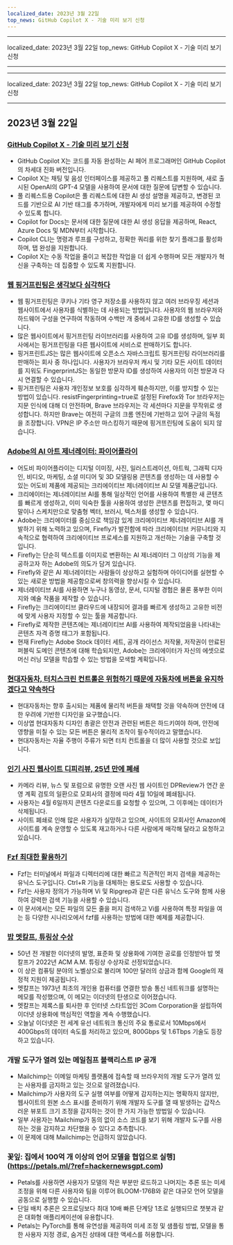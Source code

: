 ```yaml
---
localized_date: 2023년 3월 22일
top_news: GitHub Copilot X - 기술 미리 보기 신청
---
```


---

localized_date: 2023년 3월 22일
top_news: GitHub Copilot X - 기술 미리 보기 신청

---

---

localized_date: 2023년 3월 22일
top_news: GitHub Copilot X - 기술 미리 보기 신청

---



<CallToAction />

<Steps>

## 2023년 3월 22일

### [GitHub Copilot X - 기술 미리 보기 신청](https://github.blog/2023-03-22-github-copilot-x-the-ai-powered-developer-experience/?ref=hackernewsgpt.com)

- GitHub Copilot X는 코드를 자동 완성하는 AI 페어 프로그래머인 GitHub Copilot의 차세대 진화 버전입니다.
- Copilot X는 채팅 및 음성 인터페이스를 제공하고 풀 리퀘스트를 지원하며, 새로 출시된 OpenAI의 GPT-4 모델을 사용하여 문서에 대한 질문에 답변할 수 있습니다.
- 풀 리퀘스트용 Copilot은 풀 리퀘스트에 대한 AI 생성 설명을 제공하고, 변경된 코드를 기반으로 AI 기반 태그를 추가하며, 개발자에게 미리 보기를 제공하여 수정할 수 있도록 합니다.
- Copilot for Docs는 문서에 대한 질문에 대한 AI 생성 응답을 제공하며, React, Azure Docs 및 MDN부터 시작합니다.
- Copilot CLI는 명령과 루프를 구성하고, 정확한 쿼리를 위한 찾기 플래그를 활성화하며, 탭 완성을 지원합니다.
- Copilot X는 수동 작업을 줄이고 복잡한 작업을 더 쉽게 수행하며 모든 개발자가 혁신을 구축하는 데 집중할 수 있도록 지원합니다.

### [웹 핑거프린팅은 생각보다 심각하다](https://www.bitestring.com/posts/2023-03-19-web-fingerprinting-is-worse-than-I-thought.html?ref=hackernewsgpt.com)

- 웹 핑거프린팅은 쿠키나 기타 영구 저장소를 사용하지 않고 여러 브라우징 세션과 웹사이트에서 사용자를 식별하는 데 사용되는 방법입니다. 사용자의 웹 브라우저와 하드웨어 구성을 연구하여 작동하며 수백만 개 중에서 고유한 ID를 생성할 수 있습니다.
- 많은 웹사이트에서 핑거프린팅 라이브러리를 사용하여 고유 ID를 생성하며, 일부 회사에서는 핑거프린팅을 다른 웹사이트에 서비스로 판매하기도 합니다.
- 핑거프린트JS는 많은 웹사이트에 오픈소스 자바스크립트 핑거프린팅 라이브러리를 판매하는 회사 중 하나입니다. 사용자가 브라우저 캐시 및 기타 모든 사이트 데이터를 지워도 FingerprintJS는 동일한 방문자 ID를 생성하여 사용자의 이전 방문과 다시 연결할 수 있습니다.
- 핑거프린팅은 사용자 개인정보 보호를 심각하게 훼손하지만, 이를 방지할 수 있는 방법이 있습니다. resistFingerprinting=true로 설정된 Firefox와 Tor 브라우저는 지문 인식에 대해 더 안전하며, Brave 브라우저는 각 세션마다 지문을 무작위로 생성합니다. 하지만 Brave는 여전히 구글의 크롬 엔진에 기반하고 있어 구글의 독점을 조장합니다. VPN은 IP 주소만 마스킹하기 때문에 핑거프린팅에 도움이 되지 않습니다.

### [Adobe의 AI 아트 제너레이터: 파이어플라이](https://www.adobe.com/sensei/generative-ai/firefly.html?ref=hackernewsgpt.com)

- 어도비 파이어플라이는 디지털 이미징, 사진, 일러스트레이션, 아트웍, 그래픽 디자인, 비디오, 마케팅, 소셜 미디어 및 3D 모델링용 콘텐츠를 생성하는 데 사용할 수 있는 어도비 제품에 제공되는 크리에이티브 제너레이티브 AI 모델 제품군입니다.
- 크리에이터는 제너레이티브 AI를 통해 일상적인 언어를 사용하여 특별한 새 콘텐츠를 빠르게 생성하고, 이미 익숙한 툴을 사용하여 생성한 콘텐츠를 편집하고, 몇 마디 말이나 스케치만으로 맞춤형 벡터, 브러시, 텍스처를 생성할 수 있습니다.
- Adobe는 크리에이터를 중심으로 책임감 있게 크리에이티브 제너레이티브 AI를 개발하기 위해 노력하고 있으며, Firefly가 발전함에 따라 크리에이티브 커뮤니티와 지속적으로 협력하여 크리에이티브 프로세스를 지원하고 개선하는 기술을 구축할 것입니다.
- Firefly는 단순히 텍스트를 이미지로 변환하는 AI 제너레이터 그 이상의 기능을 제공하고자 하는 Adobe의 의도가 담겨 있습니다.
- Firefly와 같은 AI 제너레이터는 사람들이 상상하고 실험하며 아이디어를 실현할 수 있는 새로운 방법을 제공함으로써 창의력을 향상시킬 수 있습니다.
- 제너레이티브 AI를 사용하면 누구나 동영상, 문서, 디지털 경험은 물론 풍부한 이미지와 예술 작품을 제작할 수 있습니다.
- Firefly는 크리에이티브 클라우드에 내장되어 결과를 빠르게 생성하고 고유한 비전에 맞게 사용자 지정할 수 있는 툴을 제공합니다.
- Firefly로 제작한 콘텐츠에는 제너레이티브 AI를 사용하여 제작되었음을 나타내는 콘텐츠 자격 증명 태그가 포함됩니다.
- 현재 Firefly는 Adobe Stock 데이터 세트, 공개 라이선스 저작물, 저작권이 만료된 퍼블릭 도메인 콘텐츠에 대해 학습되지만, Adobe는 크리에이터가 자신의 에셋으로 머신 러닝 모델을 학습할 수 있는 방법을 모색할 계획입니다.

### [현대자동차, 터치스크린 컨트롤은 위험하기 때문에 자동차에 버튼을 유지하겠다고 약속하다](https://www.thedrive.com/news/hyundai-promises-to-keep-buttons-in-cars-because-touchscreen-controls-are-dangerous?ref=hackernewsgpt.com)

- 현대자동차는 향후 출시되는 제품에 물리적 버튼을 채택할 것을 약속하며 안전에 대한 우려에 기반한 디자인을 요구했습니다.
- 이상엽 현대자동차 디자인 총괄은 안전과 관련된 버튼은 하드키여야 하며, 안전에 영향을 미칠 수 있는 모든 버튼은 물리적 조작이 필수적이라고 말했습니다.
- 현대자동차는 자율 주행이 주류가 되면 터치 컨트롤을 더 많이 사용할 것으로 보입니다.

### [인기 사진 웹사이트 디피리뷰, 25년 만에 폐쇄](https://www.dpreview.com/news/5901145460/dpreview-com-to-close?ref=hackernewsgpt.com)

- 카메라 리뷰, 뉴스 및 포럼으로 유명한 오랜 사진 웹 사이트인 DPReview가 연간 운영 계획 검토의 일환으로 모회사의 결정에 따라 4월 10일에 폐쇄됩니다.
- 사용자는 4월 6일까지 콘텐츠 다운로드를 요청할 수 있으며, 그 이후에는 데이터가 삭제됩니다.
- 사이트 폐쇄로 인해 많은 사용자가 실망하고 있으며, 사이트의 모회사인 Amazon에 사이트를 계속 운영할 수 있도록 재고하거나 다른 사람에게 매각해 달라고 요청하고 있습니다.

### [Fzf 최대한 활용하기](https://andrew-quinn.me/fzf/?ref=hackernewsgpt.com)

- Fzf는 터미널에서 파일과 디렉터리에 대한 빠르고 직관적인 퍼지 검색을 제공하는 유닉스 도구입니다. Ctrl+R 기능을 대체하는 용도로도 사용할 수 있습니다.
- Fzf는 사용자 정의가 가능하며 Vi 및 Ripgrep과 같은 다른 유닉스 도구와 함께 사용하여 강력한 검색 기능을 사용할 수 있습니다.
- 이 문서에서는 모든 파일의 모든 줄을 퍼지 검색하고 Vi를 사용하여 특정 파일을 여는 등 다양한 시나리오에서 fzf를 사용하는 방법에 대한 예제를 제공합니다.

### [밥 멧칼프, 튜링상 수상](https://amturing.acm.org/?2023=&ref=hackernewsgpt.com)

- 50년 전 개발한 이더넷의 발명, 표준화 및 상용화에 기여한 공로를 인정받아 밥 멧칼프가 2022년 ACM A.M. 튜링상 수상자로 선정되었습니다.
- 이 상은 컴퓨팅 분야의 노벨상으로 불리며 100만 달러의 상금과 함께 Google의 재정적 지원이 제공됩니다.
- 멧칼프는 1973년 최초의 개인용 컴퓨터를 연결한 방송 통신 네트워크를 설명하는 메모를 작성했으며, 이 메모는 이더넷의 탄생으로 이어졌습니다.
- 멧칼프는 제록스를 퇴사한 후 인터넷 스타트업인 3Com Corporation을 설립하여 이더넷 상용화에 핵심적인 역할을 계속 수행했습니다.
- 오늘날 이더넷은 전 세계 유선 네트워크 통신의 주요 통로로서 10Mbps에서 400Gbps의 데이터 속도를 처리하고 있으며, 800Gbps 및 1.6Tbps 기술도 등장하고 있습니다.

### 개발 도구가 열려 있는 메일침프 블랙리스트 IP 공개

- Mailchimp는 이메일 마케팅 플랫폼에 접속할 때 브라우저의 개발 도구가 열려 있는 사용자를 금지하고 있는 것으로 알려졌습니다.
- Mailchimp가 사용자의 도구 실행 여부를 어떻게 감지하는지는 명확하지 않지만, 웹사이트의 원본 소스 표시를 준비하기 위해 개발자 도구를 열 때 발생하는 갑작스러운 뷰포트 크기 조정을 감지하는 것이 한 가지 가능한 방법일 수 있습니다.
- 일부 사용자는 Mailchimp가 동의 없이 소스 코드를 보기 위해 개발자 도구를 사용하는 것을 감지하고 차단했을 수 있다고 추측합니다.
- 이 문제에 대해 Mailchimp는 언급하지 않았습니다.

### 꽃잎: 집에서 100억 개 이상의 언어 모델을 협업으로 실행](https://petals.ml/?ref=hackernewsgpt.com)

- Petals를 사용하면 사용자가 모델의 작은 부분만 로드하고 나머지는 추론 또는 미세 조정을 위해 다른 사용자와 팀을 이루어 BLOOM-176B와 같은 대규모 언어 모델을 공동으로 실행할 수 있습니다.
- 단일 배치 추론은 오프로딩보다 최대 10배 빠른 단계당 1초로 실행되므로 챗봇과 같은 대화형 애플리케이션에 유용합니다.
- Petals는 PyTorch를 통해 유연성을 제공하여 미세 조정 및 샘플링 방법, 모델을 통한 사용자 지정 경로, 숨겨진 상태에 대한 액세스를 허용합니다.

</Steps>
